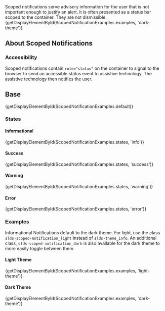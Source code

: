 
<div className="lead doc">
  Scoped notifications serve advisory information for the user that is not important enough to justify an alert. It is often presented as a status bar scoped to the container. They are not dismissible.
</div>

<CodeView exampleOnly>
  {getDisplayElementById(ScopedNotificationExamples.examples, 'dark-theme')}
</CodeView>

## About Scoped Notifications

### Accessibility

Scoped notifications contain `role="status"` on the container to signal to the browser to send an accessible status event to assistive technology. The assistive technology then notifies the user.

## Base

<CodeView>
  {getDisplayElementById(ScopedNotificationExamples.default)}
</CodeView>

### States

#### Informational

<CodeView>
  {getDisplayElementById(ScopedNotificationExamples.states, 'info')}
</CodeView>

#### Success

<CodeView>
  {getDisplayElementById(ScopedNotificationExamples.states, 'success')}
</CodeView>

#### Warning

<CodeView>
  {getDisplayElementById(ScopedNotificationExamples.states, 'warning')}
</CodeView>

#### Error

<CodeView>
  {getDisplayElementById(ScopedNotificationExamples.states, 'error')}
</CodeView>

### Examples

Informational Notifications default to the dark theme. For light, use the class `slds-scoped-notification_light` instead of `slds-theme_info`. An additional class, `slds-scoped-notification_dark` is also available for the dark theme to more easily toggle between them.

#### Light Theme

<CodeView>
  {getDisplayElementById(ScopedNotificationExamples.examples, 'light-theme')}
</CodeView>

#### Dark Theme

<CodeView>
  {getDisplayElementById(ScopedNotificationExamples.examples, 'dark-theme')}
</CodeView>
